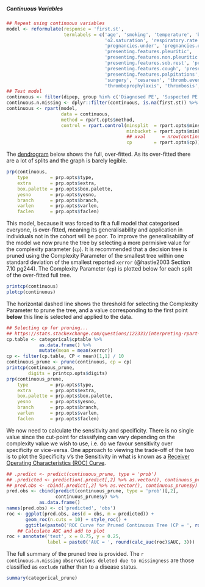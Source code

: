 ##### Continuous Variables

```r
## Repeat using continuous variables
model <- reformulate(response = 'first.st',
                     termlabels = c('age', 'smoking', 'temperature', 'bp.diastolic', 'bp.systolic',
                                    'o2.saturation', 'respiratory.rate', 'bmi',
                                    'pregnancies.under', 'pregnancies.over', 'prev.preg.problem',
                                    'presenting.features.pleuritic',
                                    'presenting.features.non.pleuritic', 'presenting.features.sob.exertion',
                                    'presenting.features.sob.rest', 'presenting.features.haemoptysis',
                                    'presenting.features.cough', 'presenting.features.syncope',
                                    'presenting.features.palpitations', 'presenting.features.other',
                                    'surgery', 'cesarean', 'thromb.event',
                                    'thromboprophylaxis', 'thrombosis', 'preg.post', 'num.fetus'))
## Test model
continuous <- filter(dipep, group %in% c('Diagnosed PE', 'Suspected PE'))
continuous.n.missing <- dplyr::filter(continuous, is.na(first.st)) %>% nrow()
continuous <- rpart(model,
                    data = continuous,
                    method = rpart.opts$method,
                    control = rpart.control(minsplit  = rpart.opts$minsplit,
                                            minbucket = rpart.opts$minbucket,
                                            ## xval      = nrow(continuous),
                                            cp        = rpart.opts$cp))

```

The [dendrogram](https://en.wikipedia.org/wiki/Dendrogram) below shows the full, over-fitted.  As its over-fitted there are a lot of splits and the graph is barely legible.




```r
prp(continuous,
    type        = prp.opts$type,
    extra       = prp.opts$extra,
    box.palette = prp.opts$box.palette,
    yesno       = prp.opts$yesno,
    branch      = prp.opts$branch,
    varlen      = prp.opts$varlen,
    faclen      = prp.opts$faclen)

```

This model, because it was forced to fit a full model that categorised everyone, is over-fitted, meaning its generalisability and application in individuals not in the cohort will be poor.  To improve the generalisability of the model we now prune the tree by selecting a more permisive value for the complexity parameter (`cp`).  It is recommended that a decision tree is pruned using the Complexity Parameter of the smallest tree within one standard deviation of the smallest reported `xerror` (@hastie2003 Section 7.10 pg244).  The Complexity Parameter (`cp`) is plotted below for each split of the over-fitted full tree.

```r
printcp(continuous)
plotcp(continuous)

```

The horizontal dashed line shows the threshold for selecting the Complexity Parameter to prune the tree, and a value corresponding to the first point **below** this line is selected and applied to the data.

```r
## Selecting cp for pruning...
## https://stats.stackexchange.com/questions/122333/interpreting-rpart-output-for-decision-trees?rq=1
cp.table <- categorical$cptable %>%
            as.data.frame() %>%
            mutate(mean = mean(xerror))
cp <- filter(cp.table, CP < mean)[1,1] / 10
continuous_prune <- prune(continuous, cp = cp)
printcp(continuous_prune,
        digits = printcp.opts$digits)
prp(continuous_prune,
    type        = prp.opts$type,
    extra       = prp.opts$extra,
    box.palette = prp.opts$box.palette,
    yesno       = prp.opts$yesno,
    branch      = prp.opts$branch,
    varlen      = prp.opts$varlen,
    faclen      = prp.opts$faclen)

```

We now need to calculate the sensitivity and specificity.  There is no single value since the cut-point for classifying can vary depending on the complexity value we wish to use, i.e. do we favour sensitivity over specificity or vice-versa.  One approach to viewing the trade-off of the two is to plot the Specificity v's the Sensitivity in what is known as a [Receiver Operating Characteristics (ROC) Curve](https://en.wikipedia.org/wiki/Receiver_operating_characteristic).

```r
## .predict <- predict(continuous_prune, type = 'prob')
## .predicted <- prediction(.predict[,2] %>% as.vector(), continuous_prune$y)
## pred.obs <- cbind(.predict[,2] %>% as.vector(), continuous_prune$y) %>% as.data.frame()
pred.obs <- cbind(predict(continuous_prune, type = 'prob')[,2],
                  continuous_prune$y) %>%
            as.data.frame()
names(pred.obs) <- c('predicted', 'obs')
roc <- ggplot(pred.obs, aes(d = obs, m = predicted)) +
       geom_roc(n.cuts = 10) + style_roc() +
       ggtitle(paste0('ROC Curve for Pruned Continuous Tree (CP = ', round(cp, 5), ')'))
    ## Calculate AUC and add to plot
roc + annotate('text', x = 0.75, y = 0.25,
               label = paste0('AUC = ', round(calc_auc(roc)$AUC, 3)))

```

The full summary of the pruned tree is provided.  The `r continuous.n.missing` `observations deleted due to missingness` are those classified as `exclude` rather than to a disease status.

```r
summary(categorical_prune)

```
